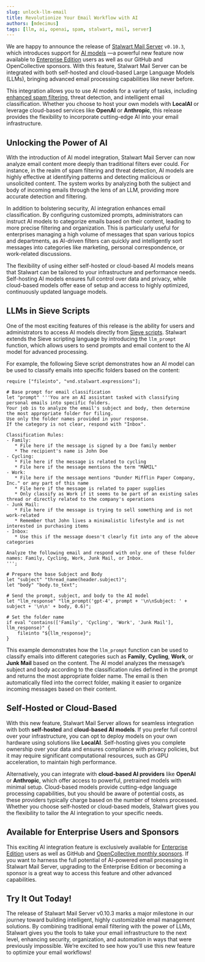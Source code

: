 ```yaml
---
slug: unlock-llm-email
title: Revolutionize Your Email Workflow with AI
authors: [mdecimus]
tags: [llm, ai, openai, spam, stalwart, mail, server]
---
```


We are happy to announce the release of [Stalwart Mail Server](https://github.com/stalwartlabs/mail-server) `v0.10.3`, which introduces support for [AI models](/docs/server/ai-models) —a powerful new feature now available to [Enterprise Edition](https://stalw.art/enterprise/) users as well as our GitHub and OpenCollective sponsors. With this feature, Stalwart Mail Server can be integrated with both self-hosted and cloud-based Large Language Models (LLMs), bringing advanced email processing capabilities like never before.

This integration allows you to use AI models for a variety of tasks, including [enhanced spam filtering](/docs/spamfilter/llm), threat detection, and intelligent email classification. Whether you choose to host your own models with **LocalAI** or leverage cloud-based services like **OpenAI** or **Anthropic**, this release provides the flexibility to incorporate cutting-edge AI into your email infrastructure.

## Unlocking the Power of AI

With the introduction of AI model integration, Stalwart Mail Server can now analyze email content more deeply than traditional filters ever could. For instance, in the realm of spam filtering and threat detection, AI models are highly effective at identifying patterns and detecting malicious or unsolicited content. The system works by analyzing both the subject and body of incoming emails through the lens of an LLM, providing more accurate detection and filtering.

In addition to bolstering security, AI integration enhances email classification. By configuring customized prompts, administrators can instruct AI models to categorize emails based on their content, leading to more precise filtering and organization. This is particularly useful for enterprises managing a high volume of messages that span various topics and departments, as AI-driven filters can quickly and intelligently sort messages into categories like marketing, personal correspondence, or work-related discussions.

The flexibility of using either self-hosted or cloud-based AI models means that Stalwart can be tailored to your infrastructure and performance needs. Self-hosting AI models ensures full control over data and privacy, while cloud-based models offer ease of setup and access to highly optimized, continuously updated language models.

## LLMs in Sieve Scripts

One of the most exciting features of this release is the ability for users and administrators to access AI models directly from [Sieve scripts](/docs/sieve/llm). Stalwart extends the Sieve scripting language by introducing the `llm_prompt` function, which allows users to send prompts and email content to the AI model for advanced processing.

For example, the following Sieve script demonstrates how an AI model can be used to classify emails into specific folders based on the content:

```sieve
require ["fileinto", "vnd.stalwart.expressions"];

# Base prompt for email classification
let "prompt" '''You are an AI assistant tasked with classifying personal emails into specific folders. 
Your job is to analyze the email's subject and body, then determine the most appropriate folder for filing. 
Use only the folder names provided in your response.
If the category is not clear, respond with "Inbox".

Classification Rules:
- Family:
   * File here if the message is signed by a Doe family member
   * The recipient's name is John Doe
- Cycling:
   * File here if the message is related to cycling
   * File here if the message mentions the term "MAMIL"
- Work:
   * File here if the message mentions "Dunder Mifflin Paper Company, Inc." or any part of this name
   * File here if the message is related to paper supplies
   * Only classify as Work if it seems to be part of an existing sales thread or directly related to the company's operations
- Junk Mail:
   * File here if the message is trying to sell something and is not work-related
   * Remember that John lives a minimalistic lifestyle and is not interested in purchasing items
- Inbox:
   * Use this if the message doesn't clearly fit into any of the above categories

Analyze the following email and respond with only one of these folder names: Family, Cycling, Work, Junk Mail, or Inbox.
''';

# Prepare the base Subject and Body
let "subject" "thread_name(header.subject)";
let "body" "body.to_text";

# Send the prompt, subject, and body to the AI model
let "llm_response" "llm_prompt('gpt-4', prompt + '\n\nSubject: ' + subject + '\n\n' + body, 0.6)";

# Set the folder name
if eval "contains(['Family', 'Cycling', 'Work', 'Junk Mail'], llm_response)" {
    fileinto "${llm_response}";
}
```

This example demonstrates how the `llm_prompt` function can be used to classify emails into different categories such as **Family**, **Cycling**, **Work**, or **Junk Mail** based on the content. The AI model analyzes the message’s subject and body according to the classification rules defined in the prompt and returns the most appropriate folder name. The email is then automatically filed into the correct folder, making it easier to organize incoming messages based on their content.

## Self-Hosted or Cloud-Based 

With this new feature, Stalwart Mail Server allows for seamless integration with both **self-hosted** and **cloud-based AI models**. If you prefer full control over your infrastructure, you can opt to deploy models on your own hardware using solutions like **LocalAI**. Self-hosting gives you complete ownership over your data and ensures compliance with privacy policies, but it may require significant computational resources, such as GPU acceleration, to maintain high performance.

Alternatively, you can integrate with **cloud-based AI providers** like **OpenAI** or **Anthropic**, which offer access to powerful, pretrained models with minimal setup. Cloud-based models provide cutting-edge language processing capabilities, but you should be aware of potential costs, as these providers typically charge based on the number of tokens processed. Whether you choose self-hosted or cloud-based models, Stalwart gives you the flexibility to tailor the AI integration to your specific needs.

## Available for Enterprise Users and Sponsors

This exciting AI integration feature is exclusively available for [Enterprise Edition](https://stalw.art/enterprise/) users as well as GitHub and [OpenCollective monthly sponsors](https://opencollective.com/stalwart). If you want to harness the full potential of AI-powered email processing in Stalwart Mail Server, upgrading to the Enterprise Edition or becoming a sponsor is a great way to access this feature and other advanced capabilities.

## Try It Out Today!

The release of Stalwart Mail Server v0.10.3 marks a major milestone in our journey toward building intelligent, highly customizable email management solutions. By combining traditional email filtering with the power of LLMs, Stalwart gives you the tools to take your email infrastructure to the next level, enhancing security, organization, and automation in ways that were previously impossible. We’re excited to see how you’ll use this new feature to optimize your email workflows!